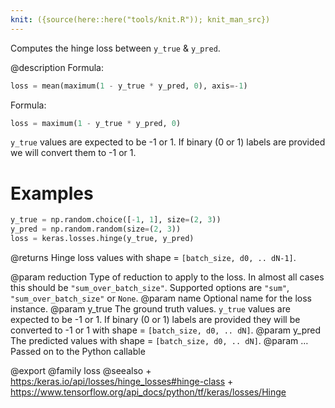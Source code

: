 ```yaml
---
knit: ({source(here::here("tools/knit.R")); knit_man_src})
---
```

Computes the hinge loss between `y_true` & `y_pred`.

@description
Formula:

```python
loss = mean(maximum(1 - y_true * y_pred, 0), axis=-1)
```

Formula:

```python
loss = maximum(1 - y_true * y_pred, 0)
```

`y_true` values are expected to be -1 or 1. If binary (0 or 1) labels are
provided we will convert them to -1 or 1.

# Examples
```python
y_true = np.random.choice([-1, 1], size=(2, 3))
y_pred = np.random.random(size=(2, 3))
loss = keras.losses.hinge(y_true, y_pred)
```

@returns
Hinge loss values with shape = `[batch_size, d0, .. dN-1]`.

@param reduction Type of reduction to apply to the loss. In almost all cases
    this should be `"sum_over_batch_size"`.
    Supported options are `"sum"`, `"sum_over_batch_size"` or `None`.
@param name Optional name for the loss instance.
@param y_true The ground truth values. `y_true` values are expected to be -1
    or 1. If binary (0 or 1) labels are provided they will be converted
    to -1 or 1 with shape = `[batch_size, d0, .. dN]`.
@param y_pred The predicted values with shape = `[batch_size, d0, .. dN]`.
@param ... Passed on to the Python callable

@export
@family loss
@seealso
+ <https:/keras.io/api/losses/hinge_losses#hinge-class>
+ <https://www.tensorflow.org/api_docs/python/tf/keras/losses/Hinge>
